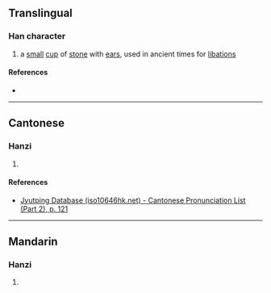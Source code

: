 {{character info/new}}
==Translingual==

===Han character===
{{Han char|rn=68|rad=斗|as=06|sn=10|four=|canj=IIBYJ|ids=⿳厸冖斗}}

# a [[small]] [[cup]] of [[stone]] with [[ear]]s, used in ancient times for [[libation]]s

====References====
* {{Han ref|kx=0478.100|dkj=13502|hdz=32253.050|uh=659A|ud=26010}}

----

==Cantonese==

===Hanzi===
{{yue-hanzi|jyut=[[gaa2]]|y=ga2}}

# {{defn|lang=yue|sort=斗06}}

====References====
* [http://www.iso10646hk.net/jp/document/download.jsp Jyutping Database (iso10646hk.net) - Cantonese Pronunciation List (Part 2), p. 121]

----

==Mandarin==

===Hanzi===
{{cmn-hanzi|pin=[[jiǎ]] ([[jia3]]), [[xiá]] ([[xia2]]), [[yé]] ([[ye2]])|wg=chia<sup>3</sup>, hsia<sup>2</sup>, yeh<sup>2</sup>}}

# {{defn|lang=cmn|sort=斗06}}